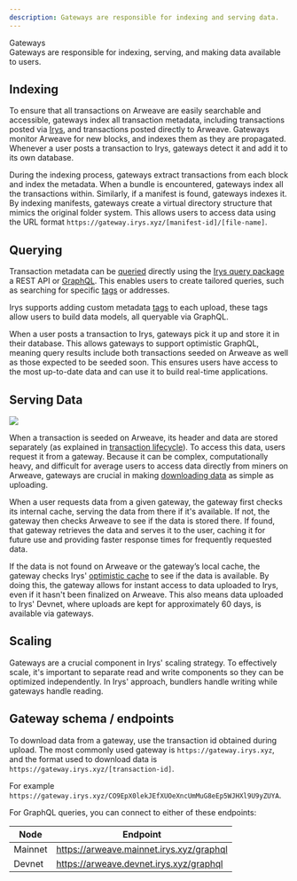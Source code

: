 ```yaml
---
description: Gateways are responsible for indexing and serving data.
---
```



<div className="flex flex-col mt-5">
	<div className="flex items-end">
		<div className="">
			<Heading level={1}>Gateways</Heading>
		</div>
	</div>
</div>
Gateways are responsible for indexing, serving, and making data available to users.

## Indexing

To ensure that all transactions on Arweave are easily searchable and accessible, gateways index all transaction metadata, including transactions posted via [Irys](/learn/bundling), and transactions posted directly to Arweave. Gateways monitor Arweave for new blocks, and indexes them as they are propagated. Whenever a user posts a transaction to Irys, gateways detect it and add it to its own database.

During the indexing process, gateways extract transactions from each block and index the metadata. When a bundle is encountered, gateways index all the transactions within. Similarly, if a manifest is found, gateways indexes it. By indexing manifests, gateways create a virtual directory structure that mimics the original folder system. This allows users to access data using the URL format `https://gateway.irys.xyz/[manifest-id]/[file-name]`.

## Querying

Transaction metadata can be [queried](/developer-docs/querying) directly using the [Irys query package](/developer-docs/querying/query-package) a REST API or [GraphQL](/developer-docs/querying/graphql). This enables users to create tailored queries, such as searching for specific [tags](/developer-docs/tags) or addresses.

Irys supports adding custom metadata [tags](/developer-docs/tags) to each upload, these tags allow users to build data models, all queryable via GraphQL.

When a user posts a transaction to Irys, gateways pick it up and store it in their database. This allows gateways to support optimistic GraphQL, meaning query results include both transactions seeded on Arweave as well as those expected to be seeded soon. This ensures users have access to the most up-to-date data and can use it to build real-time applications.

## Serving Data

<img className="border border-[#FEF4EE] rounded mt-5 w-5/6" src="/img/learn/irys-gateways.png" />

When a transaction is seeded on Arweave, its header and data are stored separately (as explained
in [transaction lifecycle](/learn/transaction-lifecycle)). To access this data, users request
it from a gateway. Because it can be complex, computationally heavy, and difficult for average
users to access data directly from miners on Arweave, gateways are crucial in making [downloading
data](/developer-docs/downloading) as simple as uploading.

When a user requests data from a given gateway, the gateway first checks its internal cache, serving the data from there if it's available. If not, the gateway then checks Arweave to see if the data is stored there. If found, that gateway retrieves the data and serves it to the user, caching it for future use and providing faster response times for frequently requested data.

If the data is not found on Arweave or the gateway’s local cache, the gateway checks Irys' [optimistic cache](/learn/optimistic-cache) to see if the data is available. By doing this, the gateway allows for instant access to data uploaded to Irys, even if it hasn't been finalized on Arweave. This also means data uploaded to Irys' Devnet, where uploads are kept for approximately 60 days, is available via gateways.

## Scaling

Gateways are a crucial component in Irys' scaling strategy. To effectively scale, it's important to separate read and write components so they can be optimized independently. In Irys' approach, bundlers handle writing while gateways handle reading.

## Gateway schema / endpoints

To download data from a gateway, use the transaction id obtained during upload. The most commonly used gateway is `https://gateway.irys.xyz`, and the format used to download data is `https://gateway.irys.xyz/[transaction-id]`.

For example `https://gateway.irys.xyz/CO9EpX0lekJEfXUOeXncUmMuG8eEp5WJHXl9U9yZUYA`.

For GraphQL queries, you can connect to either of these endpoints:

| Node    | Endpoint                                 |
| ------- | ---------------------------------------- |
| Mainnet | https://arweave.mainnet.irys.xyz/graphql |
| Devnet  | https://arweave.devnet.irys.xyz/graphql  |
